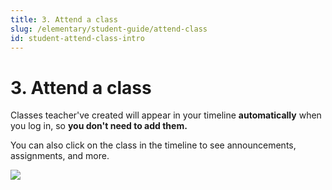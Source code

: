 ```yaml
---
title: 3. Attend a class
slug: /elementary/student-guide/attend-class
id: student-attend-class-intro
---
```



# 3. Attend a class

Classes teacher've created will appear in your timeline **automatically** when you log in, so **you don't need to add them.**

You can also click on the class in the timeline to see announcements, assignments, and more.

<Image src="/img/en/elementary/student/03-00.jpg" size="lg" />
